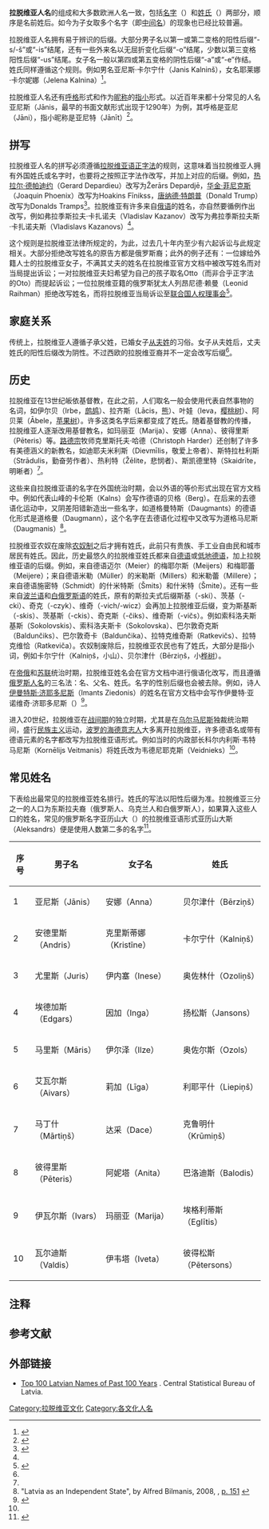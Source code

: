 {{Infobox naming custom
|Title = 拉脱维亚人名
|Language = [[拉脱维亚语|拉脱维亚语]]
|Condition = 现存
|Influenced = [[教名|基督教名]]、[[德意志人名|德意志人名]]、[[俄罗斯人名|俄罗斯人名]]
|Components = [[名字|名字]] + [[姓氏|姓氏]]
|CompInstruction = 名字可以有多个，常用其中一个。名字和姓氏必须加上固定的后缀。
|Example = 亚尼斯·卡尔宁什
|ExampleNativeLanguage = Janis Kalninš
|Instruction = 亚尼斯是名字，卡尔宁什是姓氏。
|NamingChildren = 子女承父姓
|MarriageEffect = 传统上已婚女子[[从夫姓|从夫姓]]
|TitleMr = Kungs
|TitleMrs = Kundze
|TitleMiss = Jaunkundze
}}
'''拉脱维亚人名'''的组成和大多数欧洲人名一致，包括[[名字|名字]]（{{lang-lv|vārds}}）和[[姓氏|姓氏]]（{{lang-lv|uzvārds}}）两部分，顺序是名前姓后。如今为子女取多个名字（即[[中间名|中间名]]）的现象也已经比较普遍{{注|在[[拉脱维亚苏维埃社会主义共和国|苏联时期]]，当局限制多个名字的使用，但在拉脱维亚独立后，取多个名字的习俗逐渐开始流行。}}。

拉脱维亚人名拥有易于辨识的后缀。大部分男子名以第一或第二变格的阳性后缀“-s/-š”或“-is”结尾，还有一些外来名以无屈折变化后缀“-o”结尾，少数以第三变格阳性后缀“-us”结尾。女子名一般以第四或第五变格的阴性后缀“-a”或“-e”作结。姓氏同样遵循这个规则。例如男名亚尼斯·卡尔宁什（Janis Kalninš），女名耶莱娜·卡尔妮娜（Jelena Kalnina）<ref name="guide">{{Cite web|url=https://www.fbiic.gov/public/2008/nov/Naming_practice_guide_UK_2006.pdf|title=UK Naming Guide|last=|first=|date=2006|website=|publisher=UK Government|archive-url=https://web.archive.org/web/20111003100155/http://www.fbiic.gov/public/2008/nov/Naming_practice_guide_UK_2006.pdf|archive-date=2011-10-03|access-date=|dead-url=no}}</ref>。

拉脱维亚人名还有[[呼格|呼格]]形式和作为[[昵称|昵称]]的[[指小|指小]]形式。以近百年来都十分常见的人名亚尼斯（Jānis，最早的书面文献形式出现于1290年）为例，其呼格是亚尼（Jāni），指小昵称是亚尼特（Jānīt）<ref name="Jacobs">{{cite web |last=Jacobs |first=Timothy |url=https://www.baltictimes.com/news/articles/6094/ |title=Latvian names are more than just Janis |date=February 28, 2002 |publisher=The Baltic Times |accessdate=2009-05-19 |archive-date=2021-01-22 |archive-url=https://web.archive.org/web/20210122033104/https://www.baltictimes.com/news/articles/6094/ |dead-url=no }}</ref>。

== 拼写 ==
拉脱维亚人名的拼写必须遵循[[拉脱维亚语正字法|拉脱维亚语正字法]]的规则，这意味着当拉脱维亚人拥有外国姓氏或名字时，也要将之按照正字法作改写，并加上对应的后缀。例如，[[热拉尔·德帕迪约|热拉尔·德帕迪约]]（Gerard Depardieu）改写为Žerārs Depardjē，[[华金·菲尼克斯|华金·菲尼克斯]]（Joaquin Phoenix）改写为Hoakins Fīnikss，[[唐纳德·特朗普|唐纳德·特朗普]]（Donald Trump）改写为Donalds Tramps<ref>{{Cite web |last=Mawhood |first=Will |url=https://deepbaltic.com/2016/09/23/why-you-will-almost-definitely-have-to-change-your-name-when-speaking-latvian/ |title=Why You Will Almost Definitely Have to Change Your Name When Speaking Latvian |date=September 23, 2016 |publisher=Deep Baltic |accessdate=2018-11-30 |archive-date=2021-01-18 |archive-url=https://web.archive.org/web/20210118130026/https://deepbaltic.com/2016/09/23/why-you-will-almost-definitely-have-to-change-your-name-when-speaking-latvian/ |dead-url=no }}</ref>。拉脱维亚有许多来自[[俄语|俄语]]的姓名，亦自然要循例作出改写，例如弗拉季斯拉夫·卡扎诺夫（Vladislav Kazanov）改写为弗拉季斯拉夫斯·卡扎诺夫斯（Vladislavs Kazanovs）<ref name="guide"/>。

这个规则是拉脱维亚法律所规定的，为此，过去几十年内至少有六起诉讼与此规定相关。大部分拒绝改写姓名的原告方都是俄罗斯裔；此外的例子还有：一位嫁给外籍人士的拉脱维亚女子，不满其丈夫的姓名在拉脱维亚官方文档中被改写姓名而对当局提出诉讼；一对拉脱维亚夫妇希望为自己的孩子取名Otto（而非合乎正字法的Oto）而提起诉讼；一位拉脱维亚籍的俄罗斯犹太人列昂尼德·赖曼（Leonid Raihman）拒绝改写姓名，而将拉脱维亚当局诉讼至[[联合国人权理事会|联合国人权理事会]]<ref>{{cite book |last=Naumova |first=Karina |url=https://www.rgsl.edu.lv/uploads/research-papers-list/12/naumova-final.pdf#page=33 |title=Legal aspects of transcription of personal names in the Latvian language |chapter=Court proceedings on transcription of personal names |publisher=Riga Graduate School of Law |date=2014 |location=Riga |ISSN=1691-9254 |pages=28–39 |access-date=2020-07-23 |archive-date=2021-03-08 |archive-url=https://web.archive.org/web/20210308235847/https://www.rgsl.edu.lv/uploads/research-papers-list/12/naumova-final.pdf#page=33 |dead-url=no }}</ref>。

== 家庭关系 ==
传统上，拉脱维亚人遵循子承父姓，已婚女子[[从夫姓|从夫姓]]的习俗。女子从夫姓后，丈夫姓氏的阳性后缀改为阴性。不过西欧的拉脱维亚裔并不一定会改写后缀<ref name="guide"/>。

== 历史 ==
拉脱维亚在13世纪皈依基督教，在此之前，人们取名一般会使用代表自然事物的名词，如伊尔贝（Irbe，[[鹧鸪|鹧鸪]]）、拉齐斯（Lācis，[[熊|熊]]）、叶娃（Ieva，[[樱桃树|樱桃树]]）、阿贝莱（Ābele，[[苹果树|苹果树]]）。许多这类名字后来都变成了姓氏。随着基督教的传播，拉脱维亚人逐渐改用基督教名，如玛丽亚（Marija）、安娜（Anna）、彼得里斯（Pēteris）等。[[路德宗|路德宗]]牧师克里斯托夫·哈德（Christoph Harder）还创制了许多有美德涵义的新教名，如迪耶夫米利斯（Dievmīlis，敬爱上帝者）、斯特拉杜利斯（Strādulis，勤奋劳作者）、热利特（Žēlite，悲悯者）、斯凯德里特（Skaidrīte，明晰者）<ref name="Jacobs"/>。

这些来自拉脱维亚语的名字在外国统治时期，会以外语的等价形式出现在官方文档中。例如代表山峰的卡伦斯（Kalns）会写作德语的贝格（Berg）。在后来的去德语化运动中，又阴差阳错新造出一些名字，如道格曼特斯（Daugmants）的德语化形式是道格曼（Daugmann），这个名字在去德语化过程中又改写为道格马尼斯（Daugmanis）<ref name=bilmanis>"Latvia as an Independent State", by Alfred Bilmanis, 2008, {{ISBN|1-4437-2444-0}}, [https://books.google.com/books?id=Am-_PBCqIUcC&pg=PA151&dq=%22latvian+names%22&ei=zCsTSvDTJYq8kwTlzJnTCQ#PPA151,M1 p. 151] {{Wayback|url=https://books.google.com/books?id=Am-_PBCqIUcC&pg=PA151&dq=%22latvian+names%22&ei=zCsTSvDTJYq8kwTlzJnTCQ#PPA151,M1 |date=20200803020117 }}</ref>。

拉脱维亚农奴在废除[[农奴制|农奴制]]{{注|[[库尔兰|库尔兰]]在1817年废除，[[维泽梅|维泽梅]]在1819年，[[拉特加尔|拉特加尔]]在1861年。}}之后才拥有姓氏，此前只有贵族、手工业自由民和城市居民有姓氏。因此，历史最悠久的拉脱维亚姓氏都来自[[德语|德语]]或[[低地德语|低地德语]]，加上拉脱维亚语的后缀。例如，来自德语迈尔（Meier）的梅耶尔斯（Meijers）和梅耶蕾（Meijere）；来自德语米勒（Müller）的米勒斯（Millers）和米勒蕾（Millere）；来自德语施密特（Schmidt）的什米特斯（Šmits）和什米特（Šmite）。还有一些来自[[波兰语|波兰语]]和[[白俄罗斯语|白俄罗斯语]]的姓氏，原有的斯拉夫式后缀斯基（-ski）、茨基（-cki）、奇克（-czyk）、维奇（-vich/-wicz）会再加上拉脱维亚后缀，变为斯基斯（-skis）、茨基斯（-ckis）、奇克斯（-čiks）、维奇斯（-vičs）。例如索科洛夫斯基斯（Sokolovskis）、索科洛夫斯卡（Sokolovska）、巴尔敦奇克斯（Baldunčiks）、巴尔敦奇卡（Baldunčika）、拉特克维奇斯（Ratkevičs）、拉特克维恰（Ratkeviča）。农奴制废除后，拉脱维亚农民也有了姓氏，大部分是指小词，例如卡尔宁什（Kalniņš，小山）、贝尔津什（Bērziņš，小[[桦树|桦树]]）。

在[[俄罗斯帝国|帝俄]]和[[苏联|苏联]]统治时期，拉脱维亚姓名会在官方文档中进行俄语化改写，而且遵循[[俄罗斯人名|俄罗斯人名]]的三名法：名、父名、姓氏。名字的性别后缀也会被去除。例如，诗人[[伊曼特斯·济耶多尼斯|伊曼特斯·济耶多尼斯]]（Imants Ziedonis）的姓名在官方文档中会写作伊曼特·亚诺维奇·济耶多尼斯（{{lang|ru|Имант Янович Зиедонис}}）<ref>{{cite web |url=http://publ.lib.ru/ARCHIVES/Z/ZIEDONIS_Imant_Yanovich/_Ziedonis_I.Ya..html |title=Imant Yanovich Ziedonis |publisher= |date= |acces-date= |access-date=2020-07-23 |archive-date=2020-08-05 |archive-url=https://web.archive.org/web/20200805233631/http://publ.lib.ru/ARCHIVES/Z/ZIEDONIS_Imant_Yanovich/_Ziedonis_I.Ya..html |dead-url=no }}</ref>。

进入20世纪，拉脱维亚在[[战间期|战间期]]的独立时期，尤其是在[[卡尔利斯·乌尔马尼斯|乌尔马尼斯]]独裁统治期间，盛行[[民族主义|民族主义]]运动，[[波罗的海德意志人|波罗的海德意志人]]大多离开拉脱维亚，许多德语名或带有德语元素的名字都改写为拉脱维亚语形式。例如当时的内政部长科尔内利斯·韦特马尼斯（Kornēlijs Veitmanis）将姓氏改为韦德尼耶克斯（Veidnieks）<ref name=bilmanis/>。

==常见姓名==
下表给出最常见的拉脱维亚姓名排行。姓氏的写法以阳性后缀为准。拉脱维亚三分之一的人口为东斯拉夫裔（俄罗斯人、乌克兰人和白俄罗斯人），如果算入这些人口的姓名，常见的俄罗斯名字亚历山大（{{lang|ru|Александр}}）的拉脱维亚语形式亚历山大斯（Aleksandrs）便是使用人数第二多的名字<ref>{{cite web |url=https://www.apollo.lv/4914309/pasi-popularakie-vardi |title=The most popular names |publisher=Apollo |date=2006-05-25 |access-date=2009-05-19 |archive-date=2020-07-23 |archive-url=https://web.archive.org/web/20200723202145/https://www.apollo.lv/4914309/pasi-popularakie-vardi |dead-url=no }}</ref>。

{| class="wikitable"
|-
!序号
! 男子名
! 女子名
! 姓氏
|-
| 1
| 亚尼斯（Jānis）
| 安娜（Anna）
| 贝尔津什（Bērziņš）
|-
| 2
| 安德里斯（Andris）
| 克里斯蒂娜（Kristīne）
| 卡尔宁什（Kalniņš）
|-
| 3
| 尤里斯（Juris）
| 伊内塞（Inese）
| 奥佐林什（Ozoliņš）
|-
| 4
| 埃德加斯（Edgars）
| 因加（Inga）
| 扬松斯（Jansons）
|-
| 5
| 马里斯（Māris）
| 伊尔泽（Ilze）
| 奥佐尔斯（Ozols）
|-
| 6
| 艾瓦尔斯（Aivars）
| 莉加（Līga）
| 利耶平什（Liepiņš）
|-
| 7
| 马丁什（Mārtiņš）
| 达采（Dace）
| 克鲁明什（Krūmiņš）
|-
| 8
| 彼得里斯（Pēteris）
| 阿妮塔（Anita）
| 巴洛迪斯（Balodis）
|-
| 9
| 伊瓦尔斯（Ivars）
| 玛丽亚（Marija）
| 埃格利蒂斯（Eglītis）
|-
| 10
| 瓦尔迪斯（Valdis）
| 伊韦塔（Iveta）
| 彼得松斯（Pētersons）
|}

== 注释 ==
{{NoteFoot}}

==参考文献==
{{reflist}}

== 外部链接 ==
*[https://www.csb.gov.lv/en/statistics/statistics-by-theme/population/characteristics/search-in-theme/296-top-100-latvian-names-past-100-years Top 100 Latvian Names of Past 100 Years] {{Wayback|url=https://www.csb.gov.lv/en/statistics/statistics-by-theme/population/characteristics/search-in-theme/296-top-100-latvian-names-past-100-years |date=20200812032108 }}. Central Statistical Bureau of Latvia.

{{各文化人名}}

[[Category:拉脱维亚文化|Category:拉脱维亚文化]]
[[Category:各文化人名|Category:各文化人名]]